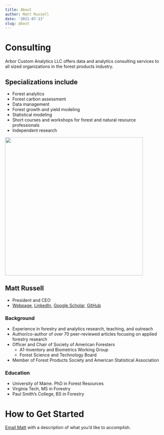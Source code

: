 ```yaml
---
title: About
author: Matt Russell
date: '2021-07-13'
slug: about
---
```


# Consulting
Arbor Custom Analytics LLC offers data and analytics consulting services to all sized organizations in the forest products industry.  

## Specializations include
* Forest analytics
* Forest carbon assessment
* Data management 
* Forest growth and yield modeling
* Statistical modeling
* Short courses and workshops for forest and natural resource professionals
* Independent research 
  
  
<left>
![](/IMG_4135-min-500.png){width=450px}

## Matt Russell
* President and CEO
* [Webpage](https://mbrussell.org/), [LinkedIn](https://www.linkedin.com/in/matthew-russell-70a94824/), [Google Scholar](https://scholar.google.com/citations?user=4OO83OcAAAAJ&hl=en&authuser=2), [GitHub](https://github.com/mbrussell) 

### Background
* Experience in forestry and analytics research, teaching, and outreach
* Author/co-author of over 70 peer-reviewed articles focusing on applied forestry research
* Officer and Chair of Society of American Foresters
  + A1-Inventory and Biometrics Working Group 
  + Forest Science and Technology Board
* Member of Forest Products Society and American Statistical Association     

### Education
* University of Maine. PhD in Forest Resources
* Virginia Tech, MS in Forestry
* Paul Smith's College, BS in Forestry

# How to Get Started
[Email Matt](mailto:matt@arbor-analytics.com) with a description of what you’d like to accomplish. 
